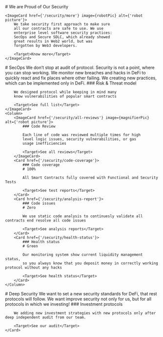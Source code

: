 
<Approach>
    <Column>
        # We are Proud of Our Security
    </Column>

    <ImageCard href={'/security/more'} image={robotPic} alt={'robot picture'}>
        We take security first approach to make sure
        all our contracts are safe to use. We use
        enterprise level software security practices:
        SecOps and Secure SDLC, which already showed
        great results in Web2 world, but was
        forgotten by Web3 developers.

        <Target>Know more</Target>
    </ImageCard>
</Approach>

<SecOps>
    <Column>
        # SecOps
    </Column>
    <SecOpsDescription>
        We don’t stop at audit of protocol. Security is
        not a point, where you can stop working. We
        monitor new breaches and hacks in DeFi to quickly
        react and fix places where other failing. We
        creating new practices, which can be implemented
        only in DeFi.
    </SecOpsDescription>
    <ImageCard href={'/security/full-list'} image={umbrellaPic} alt={'robot picture'} isVertical={true}>
        ### Risk & Threat model

        We designed protocol while keeping in mind many
        know vulnerabilities of popular smart contracts

        <Target>See full list</Target>
    </ImageCard>
    <Column>
        <ImageCard href={'/security/all-reviews'} image={magnifierPic} alt={'robot picture'}>
            ### Code Review

            Each line of code was reviewed multiple times for high
            level logic issues, security vulnerabilities, or gas
            usage inefficiencies

            <Target>See all reviews</Target>
        </ImageCard>
        <Card href={'/security/code-coverage'}>
            ### Code coverage
            # 100%

            All Smart Contracts fully covered with Functional and Security Tests

            <Target>See test reports</Target>
        </Card>
        <Card href={'/security/analysis-report'}>
            ### Code issues
            # Zero

            We use static code analysis to continuesly validate all contracts end resolve all code issues

            <Target>See analysis reports</Target>
        </Card>
        <Card href={'/security/health-status'}>
            ### Health status
            # Green

            Our monitoring system show current liquidity management status,
            so you always know that you deposit money in correctly working protocol without any hacks

            <Target>See health status</Target>
        </Card>
    </Column>
</SecOps>
<DeepSecurity>
    <Column>
        # Deep Security
    </Column>
    <DeepSecurityDescription>
        We want to set a new security standards for DeFi, that rest protocols will follow. We want
        improve security not only for us, but for all protocols in which we investing!
    </DeepSecurityDescription>
    <Card href={'/security/audit-report'}>
        ### Investment protocols

        We adding new investment strategies with new protocols only after deep independent audit from our team.

        <Target>See our audit</Target>
    </Card>
</DeepSecurity>
